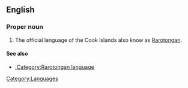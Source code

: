 ==English==

===Proper noun===
{{en-proper noun|sg=[[Cook Islands]] [[Maori]]}}

# The official language of the Cook Islands also know as [[Rarotongan]].

====See also====
{{ethnologue|code=rar}}
{{pedialite|Cook Islands Maori}}
*[[:Category:Rarotongan language]]

[[Category:Languages]]